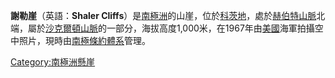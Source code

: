 {{Coord|80|17|S|25|29|W||display=title}}

'''謝勒崖'''（英語：'''Shaler Cliffs'''）是[[南極洲|南極洲]]的山崖，位於[[科茨地|科茨地]]，處於[[赫伯特山脈_(科茨地)|赫伯特山脈]]北端，屬於[[沙克爾頓山脈|沙克爾頓山脈]]的一部分，海拔高度1,000米，在1967年由[[美國|美國]]海軍拍攝空中照片，現時由[[南極條約體系|南極條約體系]]管理。

{{DEFAULTSORT:Shaler Cliffs}}
[[Category:南極洲懸崖|Category:南極洲懸崖]]


{{CoatsLand-geo-stub}}